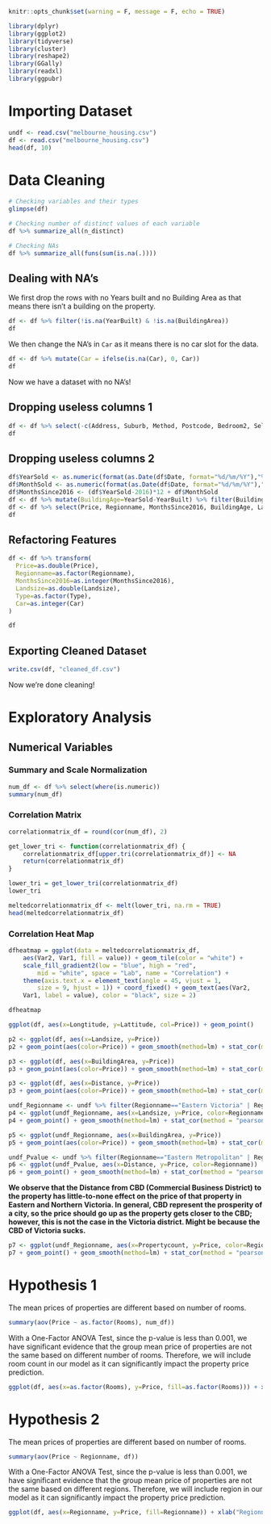 ```r
knitr::opts_chunk$set(warning = F, message = F, echo = TRUE)
```

```r
library(dplyr)
library(ggplot2)
library(tidyverse)
library(cluster)
library(reshape2)
library(GGally)
library(readxl)
library(ggpubr)
```

# Importing Dataset

```r
undf <- read.csv("melbourne_housing.csv")
df <- read.csv("melbourne_housing.csv")
head(df, 10)
```

# Data Cleaning

```r
# Checking variables and their types
glimpse(df)

# Checking number of distinct values of each variable
df %>% summarize_all(n_distinct)

# Checking NAs
df %>% summarize_all(funs(sum(is.na(.))))
```
## Dealing with NA's

We first drop the rows with no Years built and no Building Area as that means there isn't a building on the property.
```r
df <- df %>% filter(!is.na(YearBuilt) & !is.na(BuildingArea))
df
```
We then change the NA's in `Car` as it means there is no car slot for the data.
```r
df <- df %>% mutate(Car = ifelse(is.na(Car), 0, Car))
df
```
Now we have a dataset with no NA's!

## Dropping useless columns 1
```r
df <- df %>% select(-c(Address, Suburb, Method, Postcode, Bedroom2, SellerG, Propertycount))
df
```
## Dropping useless columns 2
```r
df$YearSold <- as.numeric(format(as.Date(df$Date, format="%d/%m/%Y"),"%Y"))
df$MonthSold <- as.numeric(format(as.Date(df$Date, format="%d/%m/%Y"),"%m"))
df$MonthsSince2016 <- (df$YearSold-2016)*12 + df$MonthSold
df <- df %>% mutate(BuildingAge=YearSold-YearBuilt) %>% filter(BuildingAge >= 0)
df <- df %>% select(Price, Regionname, MonthsSince2016, BuildingAge, Landsize, BuildingArea, Lattitude, Longtitude, Type, Rooms, Distance, Bathroom, Car)
df
```
## Refactoring Features
```r
df <- df %>% transform(
  Price=as.double(Price),
  Regionname=as.factor(Regionname),
  MonthsSince2016=as.integer(MonthsSince2016),
  Landsize=as.double(Landsize),
  Type=as.factor(Type),
  Car=as.integer(Car)
)

df
```
## Exporting Cleaned Dataset
```r
write.csv(df, "cleaned_df.csv")
```

Now we're done cleaning!

# Exploratory Analysis

## Numerical Variables

### Summary and Scale Normalization
```r
num_df <- df %>% select(where(is.numeric))
summary(num_df)
```

### Correlation Matrix
```r
correlationmatrix_df = round(cor(num_df), 2)
```

```r
get_lower_tri <- function(correlationmatrix_df) {
    correlationmatrix_df[upper.tri(correlationmatrix_df)] <- NA
    return(correlationmatrix_df)
}

lower_tri = get_lower_tri(correlationmatrix_df)
lower_tri
```

```r
meltedcorrelationmatrix_df <- melt(lower_tri, na.rm = TRUE)
head(meltedcorrelationmatrix_df)
```
### Correlation Heat Map
```r
dfheatmap = ggplot(data = meltedcorrelationmatrix_df,
    aes(Var2, Var1, fill = value)) + geom_tile(color = "white") +
    scale_fill_gradient2(low = "blue", high = "red",
        mid = "white", space = "Lab", name = "Correlation") +
    theme(axis.text.x = element_text(angle = 45, vjust = 1,
        size = 9, hjust = 1)) + coord_fixed() + geom_text(aes(Var2,
    Var1, label = value), color = "black", size = 2)

dfheatmap
```


```r
ggplot(df, aes(x=Longtitude, y=Lattitude, col=Price)) + geom_point()
```

```R
p2 <- ggplot(df, aes(x=Landsize, y=Price))
p2 + geom_point(aes(color=Price)) + geom_smooth(method=lm) + stat_cor(method = "pearson")
```


```R
p3 <- ggplot(df, aes(x=BuildingArea, y=Price))
p3 + geom_point(aes(color=Price)) + geom_smooth(method=lm) + stat_cor(method = "pearson")
```


```R
p3 <- ggplot(df, aes(x=Distance, y=Price))
p3 + geom_point(aes(color=Price)) + geom_smooth(method=lm) + stat_cor(method = "pearson")
```


```R
undf_Regionname <- undf %>% filter(Regionname=="Eastern Victoria" | Regionname=="Northern Metropolitan" | Regionname=="Northern Victoria" | Regionname=="South-Eastern Metropolitan" | Regionname=="Western Metropolitan") 
p4 <- ggplot(undf_Regionname, aes(x=Landsize, y=Price, color=Regionname))
p4 + geom_point() + geom_smooth(method=lm) + stat_cor(method = "pearson") + ylim(0, 4500000)
```


```R
p5 <- ggplot(undf_Regionname, aes(x=BuildingArea, y=Price))
p5 + geom_point(aes(color=Price)) + geom_smooth(method=lm) + stat_cor(method = "pearson")
```


```R
undf_Pvalue <- undf %>% filter(Regionname=="Eastern Metropolitan" | Regionname=="Northern Metropolitan" | Regionname=="South-Eastern Metropolitan" | Regionname=="Western Metropolitan" | Regionname=="Eastern Victoria" | Regionname=="Northern Victoria") 
p6 <- ggplot(undf_Pvalue, aes(x=Distance, y=Price, color=Regionname))
p6 + geom_point() + geom_smooth(method=lm) + stat_cor(method = "pearson") + facet_grid(rows=vars(Regionname)) + scale_y_continuous(limits = c(0, 2500000))
```
**We observe that the Distance from CBD (Commercial Business District) to the property has little-to-none effect on the price of that property in Eastern and Northern Victoria. In general, CBD represent the prosperity of a city, so the price should go up as the property gets closer to the CBD; however, this is not the case in the Victoria district. Might be because the CBD of Victoria sucks.**

```R
p7 <- ggplot(undf_Regionname, aes(x=Propertycount, y=Price, color=Regionname))
p7 + geom_point() + geom_smooth(method=lm) + stat_cor(method = "pearson") + facet_grid(rows=vars(Regionname)) + scale_y_continuous(limits = c(0, 2500000))
```






# Hypothesis 1
The mean prices of properties are different based on number of rooms.
```r
summary(aov(Price ~ as.factor(Rooms), num_df))
```
With a One-Factor ANOVA Test, since the p-value is less than 0.001, we have significant evidence that the group mean price of properties are not the same based on different number of rooms. Therefore, we will include room count in our model as it can significantly impact the property price prediction.
```r
ggplot(df, aes(x=as.factor(Rooms), y=Price, fill=as.factor(Rooms))) + xlab("Rooms") + ylab("Price") + geom_bar(aes(y=Price), stat="summary", fun=mean) + geom_errorbar(stat="summary", width=0.5)
```

# Hypothesis 2
The mean prices of properties are different based on number of rooms.
```r
summary(aov(Price ~ Regionname, df))
```
With a One-Factor ANOVA Test, since the p-value is less than 0.001, we have significant evidence that the group mean price of properties are not the same based on different regions. Therefore, we will include region in our model as it can significantly impact the property price prediction.
```r
ggplot(df, aes(x=Regionname, y=Price, fill=Regionname)) + xlab("Regionname") + ylab("Price") + geom_bar(aes(y=Price), stat="summary", fun=mean) + geom_errorbar(stat="summary", width=0.5) + theme(axis.text.x = element_text(angle = 45, vjust=1, hjust=1))
```














